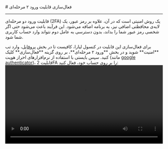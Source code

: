 

<Layout>
<Head>
<title>مستندات فعال‌سازی قابلیت ورود ۲ مرحله‌ای - لیارا</title>
<meta property="og:title" content="مستندات خدمات رایانش ابری لیارا" />
<meta property="og:description" content="مستندات مربوط به نحوه فعال‌سازی قابلیت ورود ۲ مرحله‌ای به کنسول لیارا"  />
<meta property="og:image" content="https://files.liara.ir/liara/logos/liara-poster.jpg" />
</Head>
# فعال‌سازی قابلیت ورود ۲ مرحله‌ای 
<hr className="mb-2" />

قابلیت ورود دو مرحله‌ای (2FA) یک روش امنیتی است که در آن، علاوه بر رمز عبور، یک لایه‌ی محافظتی اضافی نیز، به برنامه اضافه می‌شود. 
این فرآیند باعث می‌شود حتی اگر شخصی رمز عبور شما را بداند، بدون دسترسی به عامل دوم نتواند وارد حساب کاربری شما شود.







<div className="h-4" />
برای فعال‌سازی این قابلیت در کنسول لیارا، کافیست تا در بخش <a href="https://console.liara.ir/settings/security" className="text-[#2196f3]">پروفایل</a>، وارد تب **امنیت** شوید و در بخش **ورود ۲ مرحله‌ای**، بر روی گزینه **فعال‌سازی** کلیک کنید. سپس بایستی با استفاده از نرم‌افزارهای احراز هویت (مانند <a href="https://play.google.com/store/apps/details?id=com.google.android.apps.authenticator2&hl=en" className="text-[#2196f3]">google authenticator</a>)، قابلیت 2FA را بر روی حساب خود، فعال کنید: 

<div className="h-4" />
<video
src="https://files.liara.ir/liara/docs/enable-two-factor-feature.mp4"
controls="controls"
className="block w-full"
width="100%"
/>
<div className="h-4" />

در صورت عدم نیاز به این قابلیت نیز، کافیست تا بر روی گزینه **غیر فعال‌سازی** کلیک کنید. 

<div className="h-4" />
<Alert variant="info">
<p>
حتماً کدهای بازیابی داده شده را در جایی مطمئن ذخیره کنید. البته در صورت از دست دادن این کدها، می‌توانید پس از ورود به کنسول، بر روی گزینه <b>ایجاد مجدد کدهای بازیابی</b> کلیک کنید؛ اما در صورت دسترسی نداشتن به سیستم احراز هویت و کدهای بازیابی، امکان ورود به حساب کاربری را نخواهید داشت.
</p>
</Alert>

</Layout>
